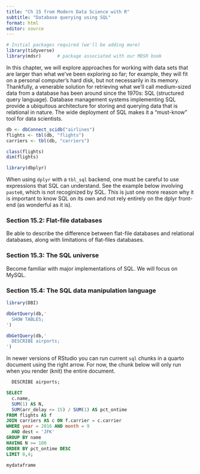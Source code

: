 ```yaml
---
title: "Ch 15 from Modern Data Science with R"
subtitle: "Database querying using SQL"
format: html
editor: source
---
```


```r
# Initial packages required (we'll be adding more)
library(tidyverse)
library(mdsr)      # package associated with our MDSR book
```

In this chapter, we will explore approaches for working with data sets that are larger than what we've been exploring so far; for example, they will fit on a personal computer’s hard disk, but not necessarily in its memory.  Thankfully, a venerable solution for retrieving what we'll call medium-sized data from a database has been around since the 1970s: SQL (structured query language). Database management systems implementing SQL provide a ubiquitous architecture for storing and querying data that is relational in nature.  The wide deployment of SQL makes it a “must-know” tool for data scientists.


```r
db <- dbConnect_scidb("airlines")
flights <- tbl(db, "flights")
carriers <- tbl(db, "carriers")

class(flights)
dim(flights)
```



```r
library(dbplyr)
```


When using `dplyr` with a `tbl_sql` backend, one must be careful to use expressions that SQL can understand.  See the example below involving `paste0`, which is not recoginized by SQL.  This is just one more reason why it is important to know SQL on its own and not rely entirely on the dplyr front-end (as wonderful as it is).


### Section 15.2: Flat-file databases

Be able to describe the difference between flat-file databases and relational databases, along with limitations of flat-files databases.


### Section 15.3: The SQL universe

Become familiar with major implementations of SQL.  We will focus on MySQL.


### Section 15.4: The SQL data manipulation language

```r
library(DBI)

dbGetQuery(db,'
  SHOW TABLES;
')

dbGetQuery(db,'
  DESCRIBE airports;
')
```

In newer versions of RStudio you can run current `sql` chunks in a quarto document using the right arrow.  For now, the chunk below will only run when you render (knit) the entire document.

```sql
  DESCRIBE airports;
```


```sql
SELECT 
  c.name,
  SUM(1) AS N, 
  SUM(arr_delay <= 15) / SUM(1) AS pct_ontime
FROM flights AS f
JOIN carriers AS c ON f.carrier = c.carrier
WHERE year = 2016 AND month = 9
  AND dest = 'JFK'
GROUP BY name 
HAVING N >= 100
ORDER BY pct_ontime DESC
LIMIT 0,4;
```

```r
mydataframe
```

